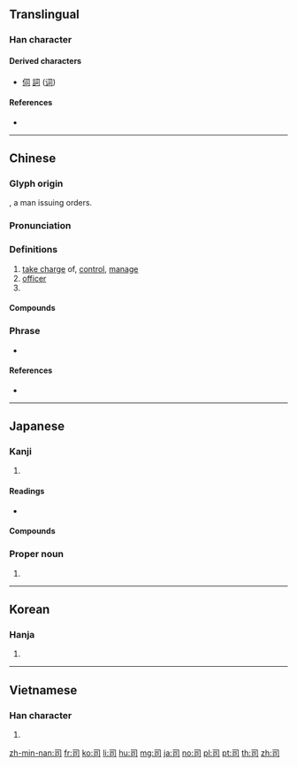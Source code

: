 {{character info/new}}
==Translingual==
{{stroke order}}

===Han character===
{{Han char|rn=30|rad=口|as=02|sn=5|four=17620|canj=SMR|ids=⿹𠃌𠮛}}

====Derived characters====
* [[伺]] [[詞]] ([[词]])

====References====
* {{Han ref|kx=0174.030|dkj=03257|dj=0385.080|hdz=10572.080|uh=53F8|ud=21496|bh=A571|bd=42353}}

----

==Chinese==
{{zh-forms}}

===Glyph origin===
{{Han etym}}
{{Han compound|口|t1=mouth|人|t2=man|ls=ic}}, a man issuing orders.

===Pronunciation===
{{zh-pron
|m=sī
|c=si1
|mn=qz:sir/tw,xm,zz:su/si/tw,xm,zz:sai
|mn_note=sir/su - literary; si/sai - vernacular
|mc=y
|oc=y
|cat=v,n
}}

===Definitions===
{{zh-hanzi}}

# [[take charge]] of, [[control]], [[manage]]
# [[officer]]
# {{surname|lang=zh}}

====Compounds====
{{zh-der|司舵|司法|司號員|司機|司空見慣|司令|司令部|司令員|司爐|司南|司售人員|司藥|司儀|司長|壽司|貝司|公司}}

===Phrase===
* {{zh-l|司馬昭之心，路人皆知}}

====References====
* {{R:nan:thcwdq}}

----

==Japanese==

===Kanji===
{{ja-kanji|grade=4|rs=口02}}

# {{defn|lang=ja|sort=口02}}

====Readings====
* {{ja-readings|goon=[[し]] (shi)|kanon=[[し]] (shi)|kanyoon=[[す]] (su, rare)|on=[[じ]] (ji)|kun=[[つかさどる]] (tsukasadoru), [[つかさ]] (tsukasa)}}

====Compounds====
{{der5
| {{ja-l|司会}}
| {{ja-l|司書}}
| {{ja-l|司法}}
| {{ja-l|司令}}
| {{ja-l|行司}}
| {{ja-l|寿司|すし|sushi}}
}}

===Proper noun===
{{ja-pos|proper|つかさ}}

# {{given name|male|lang=ja|sort=つかさ}}

----

==Korean==

===Hanja===
{{ko-hanja|hangeul=[[사]]|rv=sa|mr=sa}}

# {{defn|lang=ko|sort=口02}}

----

==Vietnamese==

===Han character===
{{vi-hantu|[[ti]], [[tư]], [[tơ]], [[tương]]|rs=口02}}

# {{defn|lang=vi|sort=口02}}

[[zh-min-nan:司]]
[[fr:司]]
[[ko:司]]
[[li:司]]
[[hu:司]]
[[mg:司]]
[[ja:司]]
[[no:司]]
[[pl:司]]
[[pt:司]]
[[th:司]]
[[zh:司]]